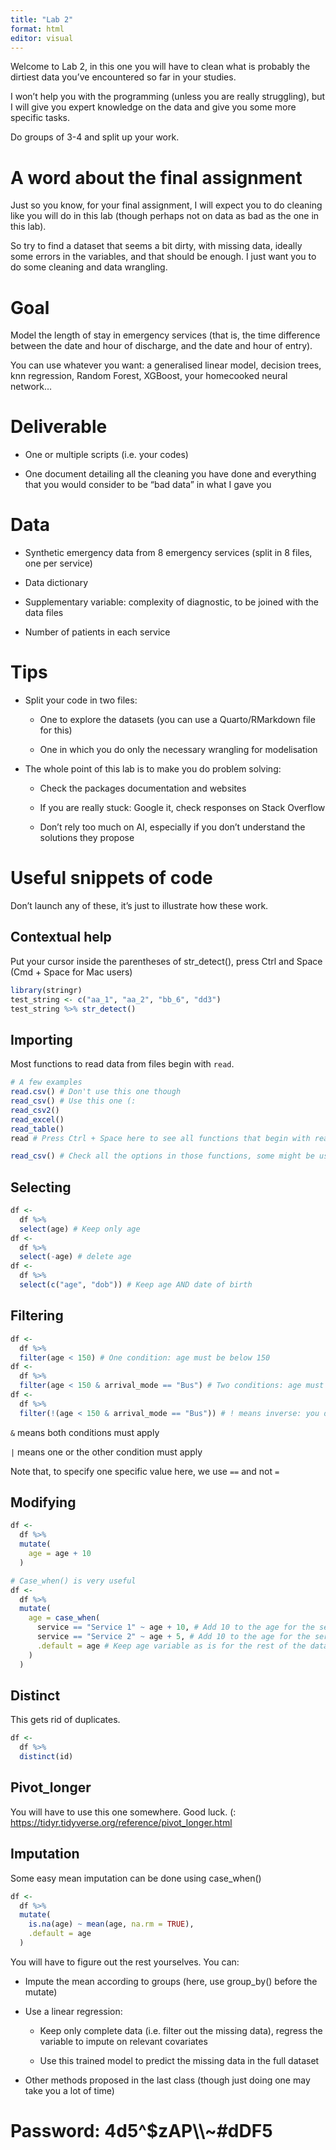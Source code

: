 ```yaml
---
title: "Lab 2"
format: html
editor: visual
---
```


Welcome to Lab 2, in this one you will have to clean what is probably the dirtiest data you've encountered so far in your studies.

I won't help you with the programming (unless you are really struggling), but I will give you expert knowledge on the data and give you some more specific tasks.

Do groups of 3-4 and split up your work.

# A word about the final assignment

Just so you know, for your final assignment, I will expect you to do cleaning like you will do in this lab (though perhaps not on data as bad as the one in this lab).

So try to find a dataset that seems a bit dirty, with missing data, ideally some errors in the variables, and that should be enough. I just want you to do some cleaning and data wrangling.

# Goal

Model the length of stay in emergency services (that is, the time difference between the date and hour of discharge, and the date and hour of entry).

You can use whatever you want: a generalised linear model, decision trees, knn regression, Random Forest, XGBoost, your homecooked neural network...

# Deliverable

-   One or multiple scripts (i.e. your codes)

-   One document detailing all the cleaning you have done and everything that you would consider to be "bad data" in what I gave you

# Data

-   Synthetic emergency data from 8 emergency services (split in 8 files, one per service)

-   Data dictionary

-   Supplementary variable: complexity of diagnostic, to be joined with the data files

-   Number of patients in each service

# Tips

-   Split your code in two files:

    -   One to explore the datasets (you can use a Quarto/RMarkdown file for this)

    -   One in which you do only the necessary wrangling for modelisation

-   The whole point of this lab is to make you do problem solving:

    -   Check the packages documentation and websites

    -   If you are really stuck: Google it, check responses on Stack Overflow

    -   Don't rely too much on AI, especially if you don't understand the solutions they propose

# Useful snippets of code

Don't launch any of these, it's just to illustrate how these work.

## Contextual help

Put your cursor inside the parentheses of str_detect(), press Ctrl and Space (Cmd + Space for Mac users)

```r
library(stringr)
test_string <- c("aa_1", "aa_2", "bb_6", "dd3")
test_string %>% str_detect() 

```

## Importing

Most functions to read data from files begin with `read`.

```r
# A few examples
read.csv() # Don't use this one though
read_csv() # Use this one (:
read_csv2()
read_excel()
read_table()
read # Press Ctrl + Space here to see all functions that begin with read  

read_csv() # Check all the options in those functions, some might be useful...
```

## Selecting

```r
df <- 
  df %>% 
  select(age) # Keep only age
df <- 
  df %>% 
  select(-age) # delete age
df <- 
  df %>% 
  select(c("age", "dob")) # Keep age AND date of birth
```

## Filtering

```r
df <- 
  df %>% 
  filter(age < 150) # One condition: age must be below 150
df <- 
  df %>% 
  filter(age < 150 & arrival_mode == "Bus") # Two conditions: age must be below 150, and arrival mode must be "Bus"
df <- 
  df %>% 
  filter(!(age < 150 & arrival_mode == "Bus")) # ! means inverse: you delete all observations that are below 150 AND that came using the bus
```

`&` means both conditions must apply

`|` means one or the other condition must apply

Note that, to specify one specific value here, we use `==` and not `=`

## Modifying

```r
df <- 
  df %>% 
  mutate(
    age = age + 10
  )

# Case_when() is very useful
df <- 
  df %>% 
  mutate(
    age = case_when(
      service == "Service 1" ~ age + 10, # Add 10 to the age for the service 1 only
      service == "Service 2" ~ age + 5, # Add 10 to the age for the service 2 only
      .default = age # Keep age variable as is for the rest of the data
    )
  )
```

## Distinct

This gets rid of duplicates.

```r
df <- 
  df %>% 
  distinct(id)
```

## Pivot_longer

You will have to use this one somewhere. Good luck. (: <https://tidyr.tidyverse.org/reference/pivot_longer.html>

## Imputation

Some easy mean imputation can be done using case_when()

```r
df <- 
  df %>% 
  mutate(
    is.na(age) ~ mean(age, na.rm = TRUE),
    .default = age
  )
```

You will have to figure out the rest yourselves. You can:

-   Impute the mean according to groups (here, use group_by() before the mutate)

-   Use a linear regression:

    -   Keep only complete data (i.e. filter out the missing data), regress the variable to impute on relevant covariates

    -   Use this trained model to predict the missing data in the full dataset

-   Other methods proposed in the last class (though just doing one may take you a lot of time)

# Password: 4d5\^\$zAP\\\\\~#dDF5

